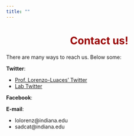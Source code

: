 ```yaml
---
title: ""
---
```


<center>
<h1 style="color:#990000">**Contact us!**</h1>
</center>



There are many ways to reach us. Below some:

**Twitter**: 

- [Prof. Lorenzo-Luaces' Twitter](https://twitter.com/lluaces)
- [Lab Twitter](https://twitter.com/sadcat_labiu)

**Facebook**:

**E-mail**: 

- lolorenz@indiana.edu
- sadcat@indiana.edu
